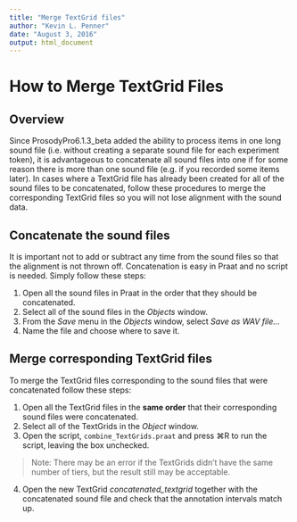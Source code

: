 ```yaml
---
title: "Merge TextGrid files"
author: "Kevin L. Penner"
date: "August 3, 2016"
output: html_document
---
```


# How to Merge TextGrid Files

## Overview

Since ProsodyPro6.1.3_beta added the ability to process items in one long sound file (i.e. without creating a separate sound file for each experiment token), it is advantageous to concatenate all sound files into one if for some reason there is more than one sound file (e.g. if you recorded some items later). In cases where a TextGrid file has already been created for all of the sound files to be concatenated, follow these procedures to merge the corresponding TextGrid files so you will not lose alignment with the sound data. 

## Concatenate the sound files

It is important not to add or subtract any time from the sound files so that the alignment is not thrown off. Concatenation is easy in Praat and no script is needed. Simply follow these steps:

1. Open all the sound files in Praat in the order that they should be concatenated.
2. Select all of the sound files in the *Objects* window.
3. From the *Save* menu in the *Objects* window, select *Save as WAV file...*
4. Name the file and choose where to save it.

## Merge corresponding TextGrid files

To merge the TextGrid files corresponding to the sound files that were concatenated follow these steps:

1. Open all the TextGrid files in the **same order** that their corresponding sound files were concatenated.
2. Select all of the TextGrids in the *Object* window.
3. Open the script, ```combine_TextGrids.praat``` and press ⌘R to run the script, leaving the box unchecked.

> Note: There may be an error if the TextGrids didn't have the same number of tiers, but the result still may be acceptable.

4. Open the new TextGrid *concatenated_textgrid* together with the concatenated sound file and check that the annotation intervals match up.
